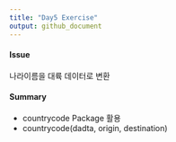```yaml
---
title: "Day5 Exercise"
output: github_document
---
```



#### Issue
나라이름을 대륙 데이터로 변환


#### Summary

+ countrycode Package 활용
+ countrycode(dadta, origin, destination)
